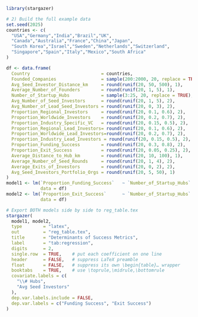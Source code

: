 ```r
library(stargazer)

# 2) Build the full example data
set.seed(2025)
countries <- c(
  "USA","Germany","India","Brazil","UK",
  "Canada","Australia","France","China","Japan",
  "South Korea","Israel","Sweden","Netherlands","Switzerland",
  "Singapore","Spain","Italy","Mexico","South Africa"
)

df <- data.frame(
  Country                           = countries,
  Founded_Companies                 = sample(200:2000, 20, replace = TRUE),
  Avg_Seed_Investor_Distance_km     = round(runif(20, 50, 500), 1),
  Average_Number_of_Founders        = round(runif(20, 1, 5), 1),
  Number_of_Startup_Hubs            = sample(3:25, 20, replace = TRUE),
  Avg_Number_of_Seed_Investors      = round(runif(20, 1, 5), 2),
  Avg_Number_of_Lead_Seed_Investors = round(runif(20, 0, 3), 2),
  Proportion_Regional_Investors     = round(runif(20, 0.1, 0.6), 2),
  Proportion_Worldwide_Investors    = round(runif(20, 0.2, 0.7), 2),
  Proportion_Industry_Specific_VC   = round(runif(20, 0.15, 0.5), 2),
  Proportion_Regional_Lead_Investors= round(runif(20, 0.1, 0.6), 2),
  Proportion_Worldwide_Lead_Investors=round(runif(20, 0.2, 0.7), 2),
  Proportion_Industry_Lead_Investors = round(runif(20, 0.15, 0.5), 2),
  Proportion_Funding_Success        = round(runif(20, 0.3, 0.8), 2),
  Proportion_Exit_Success           = round(runif(20, 0.05, 0.25), 2),
  Average_Distance_to_Hub_km        = round(runif(20, 10, 100), 1),
  Average_Number_of_Seed_Rounds     = round(runif(20, 1, 4), 2),
  Average_Exits_of_Investors        = round(runif(20, 0, 2), 2),
  Avg_Seed_Investors_Portfolio_Orgs = round(runif(20, 5, 50), 1)
)
model1 <- lm(`Proportion_Funding_Success`   ~ `Number_of_Startup_Hubs` + `Avg_Number_of_Seed_Investors`,
             data = df)
model2 <- lm(`Proportion_Exit_Success`      ~ `Number_of_Startup_Hubs` + `Avg_Number_of_Seed_Investors`,
             data = df)

# Export BOTH models side by side to reg_table.tex
stargazer(
  model1, model2,
  type        = "latex",
  out         = "reg_table.tex",
  title       = "Determinants of Success Metrics",
  label       = "tab:regression",
  digits      = 2,
  single.row  = TRUE,    # put each coefficient on one line
  header      = FALSE,   # suppress LaTeX preamble
  float       = FALSE,   # suppress its own \begin{table}… wrapper
  booktabs    = TRUE,    # use \toprule,\midrule,\bottomrule
  covariate.labels = c(
    "\\# Hubs",
    "Avg Seed Investors"
  ),
  dep.var.labels.include = FALSE,
  dep.var.labels = c("Funding Success", "Exit Success")
)


```

